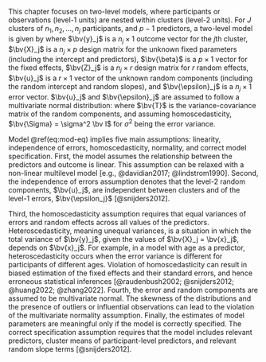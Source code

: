 This chapter focuses on two-level models, where participants or observations (level-1 units) are nested within clusters (level-2 units). For $J$ clusters of $n_1, n_2, \dots, n_j$ participants, and $p-1$ predictors, a two-level model is given by
<!-- ML: No need to bold the subscripts; e.g., \bv y_j or \bv{y}_j WT: Thanks!-->
\begin{equation}
\bv{y}_j = \bv{X}_j\bv{\beta} + \bv{Z}_j \bv{u}_j + \bv{\epsilon}_j
(\#eq:mod-eq)
\end{equation}
where $\bv{y}_j$ is a $n_j \times 1$ outcome vector for the $j$th cluster, $\bv{X}_j$ is a $n_j \times p$ design matrix for the unknown fixed parameters (including the intercept and predictors), $\bv{\beta}$ is a $p \times 1$ vector for the fixed effects, $\bv{Z}_j$ is a $n_j \times r$ design matrix for $r$ random effects, $\bv{u}_j$ is a $r \times 1$ vector of the unknown random components (including the random intercept and random slopes), <!-- ML: is there a reason to use capital U instead of small u? I generally use uppercase letter for a matrix, like X or Z. WT: makes sense. I was following Hox but I think lower case u for a vector is clearer. --> and $\bv{\epsilon}_j$ is a $n_j \times 1$ error vector. $\bv{u}_j$ and $\bv{\epsilon}_j$ are assumed to follow a multivariate normal distribution:
<!-- YZ: Maybe add a sentence what r is WT: I just changed to this sentence "$\bv{Z_j}$ is a $n_j \times r$ design matrix for $r$ random effects". Does it sound clear enough?-->
\begin{equation}
\begin{pmatrix}
\bv{\epsilon}_j \\ \bv{U}_j
\end{pmatrix}
\sim
\mathcal{N}
\left[
\begin{pmatrix}
\bv{0} \\ \bv{0}
\end{pmatrix}, 
\begin{pmatrix}
\bv{\Sigma} & \bv{0} \\
\bv{0} & \bv{T}
\end{pmatrix}
\right]
\end{equation}
where $\bv{T}$ is the variance-covariance matrix of the random components, and assuming homoscedasticity, $\bv{\Sigma} = \sigma^2 \bv I$ for $\sigma^2$ being the error variance. <!-- e_j is a vector of length n_j, so its covariance should be a n_j x n_j matrix, not a scalar. \sigma^2 is a scalar. WT: does it look right now? -->

Model\ \@ref(eq:mod-eq) implies five main assumptions: linearity, independence of errors, homoscedasticity, normality, and correct model specification. First, the model assumes the relationship between the predictors and outcome is linear. This assumption can be relaxed with a non-linear multilevel model [e.g., @davidian2017; @lindstrom1990]. <!-- ML: linearity implies more than monotonicity. I don't think you need to go too deep into it, but be accurate. --> Second, the independence of errors assumption denotes that the level-2 random components, $\bv{u}_j$, are independent between clusters and of the level-1 errors, $\bv{\epsilon_j}$ [@snijders2012]. 

 <!-- ML: the one you talk about here is more about exogeneity, which is more about specification and different for independent observations (e.g., no correlation in the T and \Sigma matrix for elements from different observations/clusters). Not sure which one you intend to say, but be clear. --> 
Third, the homoscedasticity assumption requires that equal variances of errors and random effects across all values of the predictors. <!-- ML: It is not just the error, but also the u's as well --> Heteroscedasticity, meaning unequal variances, is a situation in which the total variance of $\bv{y}_j$, given the values of $\bv{X}_j = \bv{x}_j$, depends on  $\bv{x}_j$. For example, in a model with age as a predictor, heteroscedasticity occurs when the error variance is different for participants of different ages. Violation of homoscedasticity can result in biased estimation of the fixed effects and their standard errors, and hence erroneous statistical inferences [@raudenbush2002; @snijders2012; @huang2022; @zhang2022]. 
<!-- YZ: Heteroscedasticity in mlm can be at two levels. I think it'll be helpful to mention MLM also requires equal variances of random effects.  WT: thanks for the reminder! Does it look better now or should I edit more?-->
Fourth, the error and random components are assumed to be multivariate normal. The skewness of the distributions and the presence of outliers or influential observations can lead to the violation of the multivariate normality assumption. <!-- ML: outliers are not the only reason for non-normality; some data are just not normally distributed without outliers --> <!-- ML: I don't think this is the case, if it is just non-normal; the central limit theorem says things should still be okay. Some simulation results can be found in Maas & Hox 2004, etc --> Finally, the estimates of model parameters are meaningful only if the model is correctly specified. The correct specification assumption requires that the model includes relevant predictors, cluster means of participant-level predictors, and relevant random slope terms [@snijders2012]. <!-- ML: citation? -->
